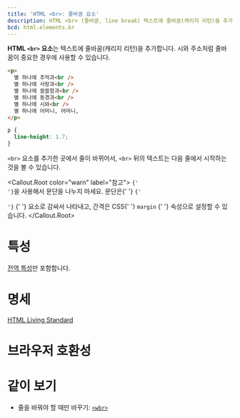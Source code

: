 ```yaml
---
title: 'HTML <br>: 줄바꿈 요소'
description: HTML <br> (줄바꿈, line break) 텍스트에 줄바꿈(캐리지 리턴)을 추가합니다.
bcd: html.elements.br
---
```


**HTML `<br>` 요소**는 텍스트에 줄바꿈(캐리지 리턴)을 추가합니다. 시와 주소처럼 줄바꿈이 중요한 경우에 사용할 수 있습니다.

<HTMLDemo height={180}>

```html
<p>
  별 하나에 추억과<br />
  별 하나에 사랑과<br />
  별 하나에 쓸쓸함과<br />
  별 하나에 동경과<br />
  별 하나에 시와<br />
  별 하나에 어머니, 어머니,
</p>
```

```css
p {
  line-height: 1.7;
}
```

</HTMLDemo>

`<br>` 요소를 추가한 곳에서 줄이 바뀌어서, `<br>` 뒤의 텍스트는 다음 줄에서 시작하는 것을 볼 수 있습니다.

<Callout.Root color="warn" label="참고">
  <code>{'<br>'}</code>을 사용해서 문단을 나누지 마세요. 문단은{' '}
  <Anchor href="./p">
    <code>{'<p>'}</code>
  </Anchor>{' '}
  요소로 감싸서 나타내고, 간격은 CSS{' '}
  <Anchor href="https://developer.mozilla.org/ko/docs/Web/CSS/margin">
    <code>margin</code>
  </Anchor>{' '}
  속성으로 설정할 수 있습니다.
</Callout.Root>

# 특성

[전역 특성](/docs/Web/HTML/Global_attributes)만 포함합니다.

# 명세

[HTML Living Standard](https://html.spec.whatwg.org/multipage/semantics.html#the-br-element)

# 브라우저 호환성

<BrowserCompat data={bcd} />

# 같이 보기

- 줄을 바꿔야 할 때만 바꾸기: [`<wbr>`](./wbr)
